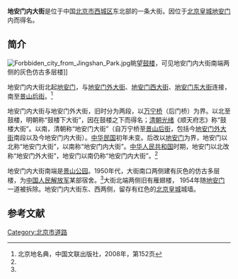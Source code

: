 {{Coord|39.9306774|116.3963953|type:landmark_region:CN-11_source:GoogleMaps|display=title}}
{{Infobox China Road
|路牌类型 = Beijing
|道路方向 = NS
|中文道路名称 = 地安门内大街
|道路名称拼音 = DI'ANMENNEI DAJIE
|图片 =
|图片说明 = 
|道路属性 = 
|道路总长度 = 
|车速限制 = 
|行车线数量 = 
|所在地区 = [[北京市|北京市]][[西城区|西城区]]
|起点 = [[地安门|地安门]]
|终点 = [[景山后街|景山后街]]
|路段主要建筑 = [[北京皇城|皇城墙]]<br>[[地安门|雁翅楼]]
}}

'''地安门内大街'''是位于中国[[北京市|北京市]][[西城区|西城区]]东北部的一条大街。因位于[[北京皇城|北京皇城]][[地安门|地安门]]内而得名。

== 简介 ==
[[File:Forbbiden_city_from_Jingshan_Park.jpg|thumb]]眺望[[北京鼓楼|鼓楼]]，可见地安门内大街南端两侧的灰色仿古多层楼]]

地安门内大街北起[[地安门|地安门]]，与[[地安门外大街|地安门外大街]]、[[地安门西大街|地安门西大街]]、[[地安门东大街|地安门东大街]]连接，南至[[景山后街|景山后街]]。<ref name=bjdmd>北京地名典，中国文联出版社，2008年，第152页</ref>

地安门内大街与地安门外大街，旧时分为两段，以[[万宁桥|万宁桥]]（后门桥）为界。以北至鼓楼，明朝称“鼓楼下大街”，因在鼓楼之下而得名；[[清朝|清朝]][[光绪|光绪]]《顺天府志》称“鼓楼大街”。以南，清朝称“地安门大街”（自万宁桥至[[景山后街|景山后街]]，包括今[[地安门外大街|地安门外大街]]南段以及今地安门内大街）。[[中华民国|中华民国]]初年未变。后改以[[地安门|地安门]]为界，地安门以北称“地安门大街”，以南称“地安门内大街”。[[中华人民共和国|中华人民共和国]]时期，地安门以北改称“地安门外大街”，地安门以南仍称“地安门内大街”。<ref name=bjdmd/>

地安门内大街南端是[[景山公园|景山公园]]。1950年代，大街南口两侧建有灰色的仿古多层楼，为[[中国人民解放军|中国人民解放军]]某部宿舍。<ref name=bjdmd/>大街北端两侧旧有雁翅楼， 1954年随[[地安门|地安门]]一道被拆除。地安门内大街东、西两侧，留存有红色的[[北京皇城|北京皇城]]城墙。

== 参考文献 ==
{{Reflist}}

[[Category:北京市道路|Category:北京市道路]]